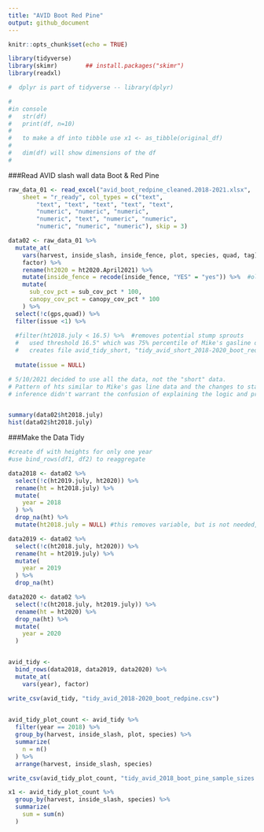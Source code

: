 ```yaml
---
title: "AVID Boot Red Pine"
output: github_document
---
```


```r
knitr::opts_chunk$set(echo = TRUE)
```


<!-- 
use this code for comments between chunks
-->


```r

library(tidyverse)
library(skimr)        ## install.packages("skimr")
library(readxl)

#  dplyr is part of tidyverse -- library(dplyr)

#
#in console
#   str(df)
#   print(df, n=10)
#   
#   to make a df into tibble use x1 <- as_tibble(original_df)  
#   
#   dim(df) will show dimensions of the df
#   


```

###Read AVID slash wall data Boot & Red Pine
```r

raw_data_01 <- read_excel("avid_boot_redpine_cleaned.2018-2021.xlsx", 
    sheet = "r_ready", col_types = c("text", 
        "text", "text", "text", "text", "text", 
        "numeric", "numeric", "numeric", 
        "numeric", "text", "numeric", "numeric", 
        "numeric", "numeric", "numeric"), skip = 3)

data02 <- raw_data_01 %>% 
  mutate_at(
    vars(harvest, inside_slash, inside_fence, plot, species, quad, tag),
    factor) %>% 
    rename(ht2020 = ht2020.April2021) %>% 
    mutate(inside_fence = recode(inside_fence, "YES" = "yes")) %>%  #old = new
    mutate(
      sub_cov_pct = sub_cov_pct * 100,
      canopy_cov_pct = canopy_cov_pct * 100
    ) %>% 
  select(!c(gps,quad)) %>% 
  filter(issue <1) %>% 
  
  #filter(ht2018.july < 16.5) %>%  #removes potential stump sprouts
  #   used threshold 16.5" which was 75% percentile of Mike's gasline data
  #   creates file avid_tidy_short, "tidy_avid_short_2018-2020_boot_redpine.csv
  
  mutate(issue = NULL)

# 5/10/2021 decided to use all the data, not the "short" data.
# Pattern of hts similar to Mike's gas line data and the changes to statistical
# inference didn't warrant the confusion of explaining the logic and process.


summary(data02$ht2018.july)
hist(data02$ht2018.july)
```

###Make the Data Tidy
```r

#create df with heights for only one year
#use bind_rows(df1, df2) to reaggregate

data2018 <- data02 %>% 
  select(!c(ht2019.july, ht2020)) %>% 
  rename(ht = ht2018.july) %>% 
  mutate(
    year = 2018
  ) %>% 
  drop_na(ht) %>% 
  mutate(ht2018.july = NULL) #this removes variable, but is not needed, the variable name was changed

data2019 <- data02 %>% 
  select(!c(ht2018.july, ht2020)) %>% 
  rename(ht = ht2019.july) %>% 
  mutate(
    year = 2019
  ) %>% 
  drop_na(ht) 

data2020 <- data02 %>% 
  select(!c(ht2018.july, ht2019.july)) %>% 
  rename(ht = ht2020) %>% 
  drop_na(ht) %>% 
  mutate(
    year = 2020
  )


avid_tidy <- 
  bind_rows(data2018, data2019, data2020) %>% 
  mutate_at(
    vars(year), factor)

write_csv(avid_tidy, "tidy_avid_2018-2020_boot_redpine.csv")
  

```

```r
avid_tidy_plot_count <- avid_tidy %>% 
  filter(year == 2018) %>% 
  group_by(harvest, inside_slash, plot, species) %>% 
  summarize(
    n = n()
  ) %>% 
  arrange(harvest, inside_slash, species)

write_csv(avid_tidy_plot_count, "tidy_avid_2018_boot_pine_sample_sizes.csv")

x1 <- avid_tidy_plot_count %>% 
  group_by(harvest, inside_slash, species) %>% 
  summarize(
    sum = sum(n)
  )
```


